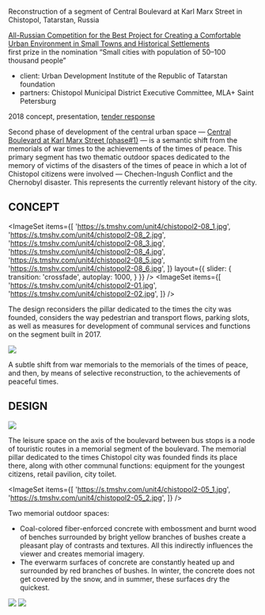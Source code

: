 
<Title>BOULEVARD : : CHISTOPOL TATARSTAN PHASE #2</Title>

Reconstruction of a segment of Central Boulevard at Karl Marx Street in Chistopol, Tatarstan, Russia

[All-Russian Competition for the Best Project for Creating a Comfortable Urban Environment in Small Towns and Historical Settlements](https://konkurs.gorodsreda.ru)<br/>
first prize in the nomination “Small cities with population of 50–100 thousand people”

- client: Urban Development Institute of the Republic of Tatarstan foundation
- partners: Chistopol Municipal District Executive Committee, MLA+ Saint Petersburg

2018 concept, presentation, [tender response](https://issuu.com/unit4/docs/proposal_chistopol_2018)

Second phase of development of the central urban space — [Central Boulevard at Karl Marx Street (phase#1)](/chistopol) — is a semantic shift from the memorials of war times to the achievements of the times of peace. This primary segment has two thematic outdoor spaces dedicated to the memory of victims of the disasters of the times of peace in which a lot of Chistopol citizens were involved — Chechen-Ingush Conflict and the Chernobyl disaster. This represents the currently relevant history of the city.

## CONCEPT

<ImageSet
    items={[
        'https://s.tmshv.com/unit4/chistopol2-08_1.jpg',
        'https://s.tmshv.com/unit4/chistopol2-08_2.jpg',
        'https://s.tmshv.com/unit4/chistopol2-08_3.jpg',
        'https://s.tmshv.com/unit4/chistopol2-08_4.jpg',
        'https://s.tmshv.com/unit4/chistopol2-08_5.jpg',
        'https://s.tmshv.com/unit4/chistopol2-08_6.jpg',
    ]}
    layout={{
        slider: {
            transition: 'crossfade',
            autoplay: 1000,
        }
    }}
/>
<ImageSet
    items={[
        'https://s.tmshv.com/unit4/chistopol2-01.jpg',
        'https://s.tmshv.com/unit4/chistopol2-02.jpg',
    ]}
/>

The design reconsiders the pillar dedicated to the times the city was founded, considers the way pedestrian and transport flows, parking slots, as well as measures for development of communal services and functions on the segment built in 2017.

<Image src='https://s.tmshv.com/unit4/chistopol2-03.jpg'/>

A subtle shift from war memorials to the memorials of the times of peace, and then, by means of selective reconstruction, to the achievements of peaceful times.

## DESIGN

<Image src='https://s.tmshv.com/unit4/chistopol2-04.jpg'/>

The leisure space on the axis of the boulevard between bus stops is a node of touristic routes in a memorial segment of the boulevard. The memorial pillar dedicated to the times Chistopol city was founded finds its place there, along with other communal functions: equipment for the youngest citizens, retail pavilion, city toilet.

<ImageSet
    items={[
        'https://s.tmshv.com/unit4/chistopol2-05_1.jpg',
        'https://s.tmshv.com/unit4/chistopol2-05_2.jpg',
    ]}
/>

Two memorial outdoor spaces:
- Coal-colored fiber-enforced concrete with embossment and burnt wood of benches surrounded by bright yellow branches of bushes create a pleasant play of contrasts and textures. All this indirectly influences the viewer and creates memorial imagery.
- The everwarm surfaces of concrete are constantly heated up and surrounded by red branches of bushes. In winter, the concrete does not get covered by the snow, and in summer, these surfaces dry the quickest.

<Image src='https://s.tmshv.com/unit4/chistopol2-06.jpg'/>
<Image src='https://s.tmshv.com/unit4/chistopol2-07.jpg'/>
